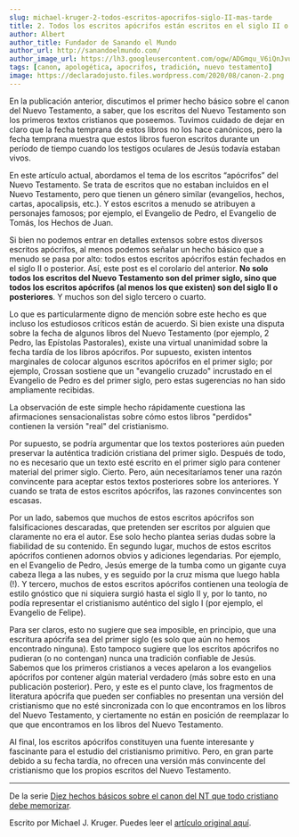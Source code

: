 ```yaml
---
slug: michael-kruger-2-todos-escritos-apocrifos-siglo-II-mas-tarde
title: 2. Todos los escritos apócrifos están escritos en el siglo II o más tarde
author: Albert
author_title: Fundador de Sanando el Mundo
author_url: http://sanandoelmundo.com/
author_image_url: https://lh3.googleusercontent.com/ogw/ADGmqu_V6iQnJvuIOUFQJ8ebZQW6vvBd8lk0fipmF92Z
tags: [canon, apologética, apocrifos, tradición, nuevo testamento]
image: https://declaradojusto.files.wordpress.com/2020/08/canon-2.png
---
```


<Redirect to="/articles/diez-hechos-basicos-sobre-el-canon-del-nt-que-todo-cristiano-debe-memorizar" />

En la publicación anterior, discutimos el primer hecho básico sobre el canon del Nuevo Testamento, a saber, que los escritos del Nuevo Testamento son los primeros textos cristianos que poseemos. Tuvimos cuidado de dejar en claro que la fecha temprana de estos libros no los hace canónicos, pero la fecha temprana muestra que estos libros fueron escritos durante un período de tiempo cuando los testigos oculares de Jesús todavía estaban vivos.

En este artículo actual, abordamos el tema de los escritos “apócrifos” del Nuevo Testamento. Se trata de escritos que no estaban incluidos en el Nuevo Testamento, pero que tienen un género similar (evangelios, hechos, cartas, apocalipsis, etc.). Y estos escritos a menudo se atribuyen a personajes famosos; por ejemplo, el Evangelio de Pedro, el Evangelio de Tomás, los Hechos de Juan.

<!--truncate-->

Si bien no podemos entrar en detalles extensos sobre estos diversos escritos apócrifos, al menos podemos señalar un hecho básico que a menudo se pasa por alto: todos estos escritos apócrifos están fechados en el siglo II o posterior. Así, este post es el corolario del anterior. **No solo todos los escritos del Nuevo Testamento son del primer siglo, sino que todos los escritos apócrifos (al menos los que existen) son del siglo II o posteriores**. Y muchos son del siglo tercero o cuarto.

Lo que es particularmente digno de mención sobre este hecho es que incluso los estudiosos críticos están de acuerdo. Si bien existe una disputa sobre la fecha de algunos libros del Nuevo Testamento (por ejemplo, 2 Pedro, las Epístolas Pastorales), existe una virtual unanimidad sobre la fecha tardía de los libros apócrifos. Por supuesto, existen intentos marginales de colocar algunos escritos apócrifos en el primer siglo; por ejemplo, Crossan sostiene que un "evangelio cruzado" incrustado en el Evangelio de Pedro es del primer siglo, pero estas sugerencias no han sido ampliamente recibidas.

La observación de este simple hecho rápidamente cuestiona las afirmaciones sensacionalistas sobre cómo estos libros "perdidos" contienen la versión "real" del cristianismo.

Por supuesto, se podría argumentar que los textos posteriores aún pueden preservar la auténtica tradición cristiana del primer siglo. Después de todo, no es necesario que un texto esté escrito en el primer siglo para contener material del primer siglo. Cierto. Pero, aún necesitaríamos tener una razón convincente para aceptar estos textos posteriores sobre los anteriores. Y cuando se trata de estos escritos apócrifos, las razones convincentes son escasas.

Por un lado, sabemos que muchos de estos escritos apócrifos son falsificaciones descaradas, que pretenden ser escritos por alguien que claramente no era el autor. Ese solo hecho plantea serias dudas sobre la fiabilidad de su contenido. En segundo lugar, muchos de estos escritos apócrifos contienen adornos obvios y adiciones legendarias. Por ejemplo, en el Evangelio de Pedro, Jesús emerge de la tumba como un gigante cuya cabeza llega a las nubes, y es seguido por la cruz misma que luego habla (!). Y tercero, muchos de estos escritos apócrifos contienen una teología de estilo gnóstico que ni siquiera surgió hasta el siglo II y, por lo tanto, no podía representar el cristianismo auténtico del siglo I (por ejemplo, el Evangelio de Felipe).

Para ser claros, esto no sugiere que sea imposible, en principio, que una escritura apócrifa sea del primer siglo (es solo que aún no hemos encontrado ninguna). Esto tampoco sugiere que los escritos apócrifos no pudieran (o no contengan) nunca una tradición confiable de Jesús. Sabemos que los primeros cristianos a veces apelaron a los evangelios apócrifos por contener algún material verdadero (más sobre esto en una publicación posterior). Pero, y este es el punto clave, los fragmentos de literatura apócrifa que pueden ser confiables no presentan una versión del cristianismo que no esté sincronizada con lo que encontramos en los libros del Nuevo Testamento, y ciertamente no están en posición de reemplazar lo que que encontramos en los libros del Nuevo Testamento.

Al final, los escritos apócrifos constituyen una fuente interesante y fascinante para el estudio del cristianismo primitivo. Pero, en gran parte debido a su fecha tardía, no ofrecen una versión más convincente del cristianismo que los propios escritos del Nuevo Testamento.

--------

De la serie [Diez hechos básicos sobre el canon del NT que todo cristiano debe memorizar](michael-kruger-diez-hechos-basicos-canon-nt-todo-cristiano-debe-memorizar).

<div className="alert alert--secondary" role="info">
  Escrito por Michael J. Kruger. Puedes leer el <a href="http://wp.me/p2dVaB-dZ">artículo original aquí</a>.
</div>